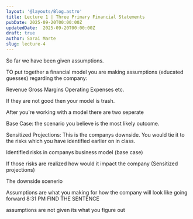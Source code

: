 ```yaml
---
layout: '@layouts/Blog.astro'
title: Lecture 1 | Three Primary Financial Statements 
pubDate: 2025-09-20T00:00:00Z 
updatedDate:  2025-09-20T00:00:00Z 
draft: true
author: Sarai Marte
slug: lecture-4
---
```



So far we have been given assumptions. 

TO put together a financial model you are making assumptions (educated guesses) regarding the company:

Revenue 
Gross Margins
Operating Expenses etc.

If they are not good then your model is trash.

After you're working with a model there are two seperate 

Base Case: the scenario you believe is the most likely outcome.

Sensitized Projections: This is the companys downside. You would tie it to the risks which you have identified earlier on in class. 

Identified risks in companys business model (base case)

If those risks are realized how would it impact the company (Sensitized projections)


The downside scenerio 

Assumptions are what you making for how the company will look like going forward 8:31 PM FIND THE SENTENCE 

assumptions are not given its what you figure out